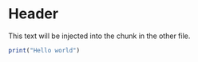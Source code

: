 # Header
This text will be injected into the chunk in the other file.

```r
print("Hello world")
```
